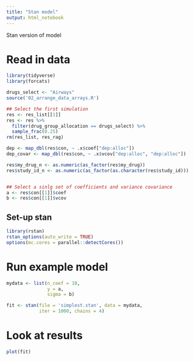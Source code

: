 ```yaml
---
title: "Stan model"
output: html_notebook
---
```

Stan version of model

# Read in data

```r
library(tidyverse)
library(forcats)

drugs_select <- "Airways"
source('02_arrange_data_arrays.R') 

## Select the first simulation
res <- res_list[[1]]
res <- res %>% 
  filter(drug_group_allocation == drugs_select) %>% 
  sample_frac(0.25)
rm(res_list, res_rag)

dep <- map_dbl(res$con, ~ .x$coef["dep:alloc"])
dep_covar <- map_dbl(res$con, ~ .x$vcov["dep:alloc", "dep:alloc"])

res$my_drug_n <- as.numeric(as_factor(res$my_drug))
res$study_id_n <- as.numeric(as_factor(as.character(res$study_id)))


## Select a sinlg set of coefficients and variance covariance
a <- res$con[[1]]$coef
b <- res$con[[1]]$vcov
```

## Set-up stan
```r
library(rstan)
rstan_options(auto_write = TRUE)
options(mc.cores = parallel::detectCores())
```

# Run example model
```r
mydata <- list(n_coef = 10,
               y = a, 
               sigma = b)

fit <- stan(file = 'simplest.stan', data = mydata, 
            iter = 1000, chains = 4)
```


# Look at results
```r
plot(fit)
```

